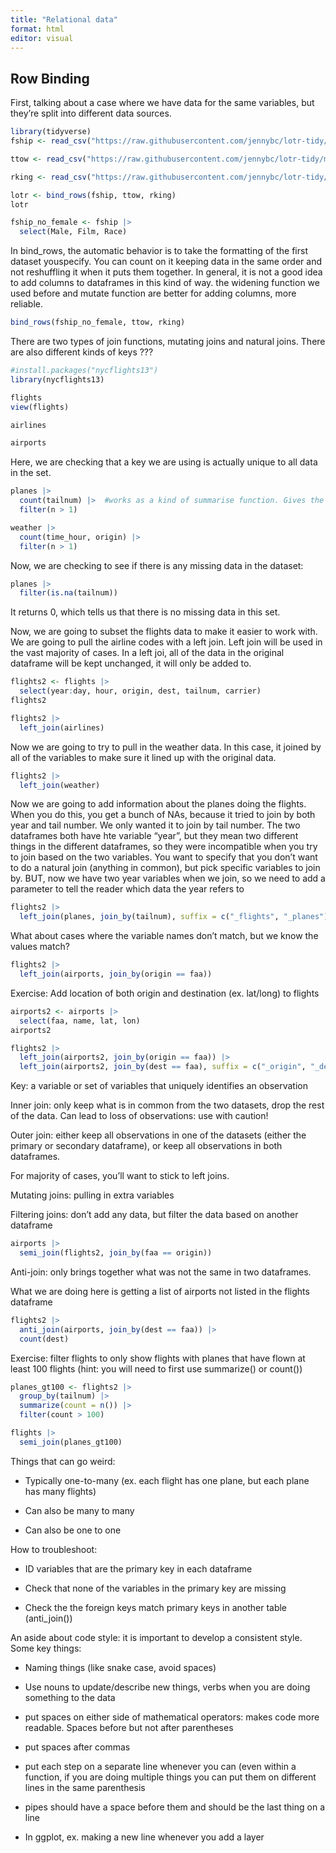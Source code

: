 ```yaml
---
title: "Relational data"
format: html
editor: visual
---
```


## Row Binding

First, talking about a case where we have data for the same variables, but they're split into different data sources.

```r
library(tidyverse)
fship <- read_csv("https://raw.githubusercontent.com/jennybc/lotr-tidy/master/data/The_Fellowship_Of_The_Ring.csv")

ttow <- read_csv("https://raw.githubusercontent.com/jennybc/lotr-tidy/master/data/The_Two_Towers.csv")

rking <- read_csv("https://raw.githubusercontent.com/jennybc/lotr-tidy/master/data/The_Return_Of_The_King.csv")
```

```r
lotr <- bind_rows(fship, ttow, rking)
lotr
```

```r
fship_no_female <- fship |> 
  select(Male, Film, Race)
```

In bind_rows, the automatic behavior is to take the formatting of the first dataset youspecify. You can count on it keeping data in the same order and not reshuffling it when it puts them together. In general, it is not a good idea to add columns to dataframes in this kind of way. the widening function we used before and mutate function are better for adding columns, more reliable.

```r
bind_rows(fship_no_female, ttow, rking)
```

There are two types of join functions, mutating joins and natural joins. There are also different kinds of keys ???

```r
#install.packages("nycflights13")
library(nycflights13)
```

```r
flights
view(flights)
```

```r
airlines
```

```r
airports
```

Here, we are checking that a key we are using is actually unique to all data in the set.

```r
planes |> 
  count(tailnum) |>  #works as a kind of summarise function. Gives the count for each of the unique values of a variable
  filter(n > 1)
```

```r
weather |> 
  count(time_hour, origin) |> 
  filter(n > 1)
```

Now, we are checking to see if there is any missing data in the dataset:

```r
planes |> 
  filter(is.na(tailnum))
```

It returns 0, which tells us that there is no missing data in this set.

Now, we are going to subset the flights data to make it easier to work with. We are going to pull the airline codes with a left join. Left join will be used in the vast majority of cases. In a left joi, all of the data in the original dataframe will be kept unchanged, it will only be added to.

```r
flights2 <- flights |> 
  select(year:day, hour, origin, dest, tailnum, carrier)
flights2
```

```r
flights2 |> 
  left_join(airlines)
```

Now we are going to try to pull in the weather data. In this case, it joined by all of the variables to make sure it lined up with the original data.

```r
flights2 |> 
  left_join(weather)
```

Now we are going to add information about the planes doing the flights. When you do this, you get a bunch of NAs, because it tried to join by both year and tail number. We only wanted it to join by tail number. The two dataframes both have hte variable "year", but they mean two different things in the different dataframes, so they were incompatible when you try to join based on the two variables. You want to specify that you don't want to do a natural join (anything in common), but pick specific variables to join by. BUT, now we have two year variables when we join, so we need to add a parameter to tell the reader which data the year refers to

```r
flights2 |> 
  left_join(planes, join_by(tailnum), suffix = c("_flights", "_planes"))
```

What about cases where the variable names don't match, but we know the values match?

```r
flights2 |> 
  left_join(airports, join_by(origin == faa))
```

Exercise: Add location of both origin and destination (ex. lat/long) to flights

```r
airports2 <- airports |> 
  select(faa, name, lat, lon)
airports2
```

```r
flights2 |> 
  left_join(airports2, join_by(origin == faa)) |> 
  left_join(airports2, join_by(dest == faa), suffix = c("_origin", "_dest"))
```

Key: a variable or set of variables that uniquely identifies an observation

Inner join: only keep what is in common from the two datasets, drop the rest of the data. Can lead to loss of observations: use with caution!

Outer join: either keep all observations in one of the datasets (either the primary or secondary dataframe), or keep all observations in both dataframes.

For majority of cases, you'll want to stick to left joins.

Mutating joins: pulling in extra variables

Filtering joins: don't add any data, but filter the data based on another dataframe

```r
airports |> 
  semi_join(flights2, join_by(faa == origin))
```

Anti-join: only brings together what was not the same in two dataframes.

What we are doing here is getting a list of airports not listed in the flights dataframe

```r
flights2 |> 
  anti_join(airports, join_by(dest == faa)) |> 
  count(dest)
```

Exercise: filter flights to only show flights with planes that have flown at least 100 flights (hint: you will need to first use summarize() or count())

```r
planes_gt100 <- flights2 |> 
  group_by(tailnum) |> 
  summarize(count = n()) |> 
  filter(count > 100)
```

```r
flights |> 
  semi_join(planes_gt100)
```

Things that can go weird:

- Typically one-to-many (ex. each flight has one plane, but each plane has many flights)

- Can also be many to many

- Can also be one to one

How to troubleshoot:

- ID variables that are the primary key in each dataframe

- Check that none of the variables in the primary key are missing

- Check the the foreign keys match primary keys in another table (anti_join())

An aside about code style: it is important to develop a consistent style. Some key things:

-   Naming things (like snake case, avoid spaces)

-   Use nouns to update/describe new things, verbs when you are doing something to the data

-   put spaces on either side of mathematical operators: makes code more readable. Spaces before but not after parentheses

-   put spaces after commas

-   put each step on a separate line whenever you can (even within a function, if you are doing multiple things you can put them on different lines in the same parenthesis

-   pipes should have a space before them and should be the last thing on a line

-   In ggplot, ex. making a new line whenever you add a layer
